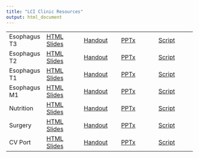 ```yaml
---
title: "LCI Clinic Resources"
output: html_document
---
```


|  |  |  |  |  |
|---------------|---------------|---------------|---------------|---------------|
| Esophagus T3 | [HTML Slides](lci_esot3.htm) | [Handout](lci_esot3.html) | [PPTx](lci_esot3.pptx) | [Script](lci_esot3.docx) |
| Esophagus T2 | [HTML Slides](lci_esot2.htm) | [Handout](lci_esot2.html) | [PPTx](lci_esot2.pptx) | [Script](lci_esot2.docx) |
| Esophagus T1 | [HTML Slides](lci_esot1.htm) | [Handout](lci_esot1.html) | [PPTx](lci_esot1.pptx) | [Script](lci_esot1.docx) |
| Esophagus M1 | [HTML Slides](lci_esom1.htm) | [Handout](lci_esom1.html) | [PPTx](lci_esom1.pptx) | [Script](lci_esom1.docx) |
| Nutrition | [HTML Slides](lci_nutrition.htm) | [Handout](lci_nutrition.html) | [PPTx](lci_nutrition.pptx) | [Script](lci_nutrition.docx) |
| Surgery | [HTML Slides](lci_surgery.htm) | [Handout](lci_surgery.html) | [PPTx](lci_surgery.pptx) | [Script](lci_surgery.docx) |
| CV Port | [HTML Slides](lci_cvport.htm) | [Handout](lci_cvport.html) | [PPTx](lci_cvport.pptx) | [Script](lci_cvport.docx) |
